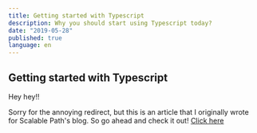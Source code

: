 ```yaml
---
title: Getting started with Typescript
description: Why you should start using Typescript today?
date: "2019-05-28"
published: true
language: en
---
```


## Getting started with Typescript

Hey hey!!

Sorry for the annoying redirect, but this is an article that I originally wrote for Scalable Path's
blog. So go ahead and check it out! [Click here](https://www.scalablepath.com/javascript/typescript-vs-javascript)

